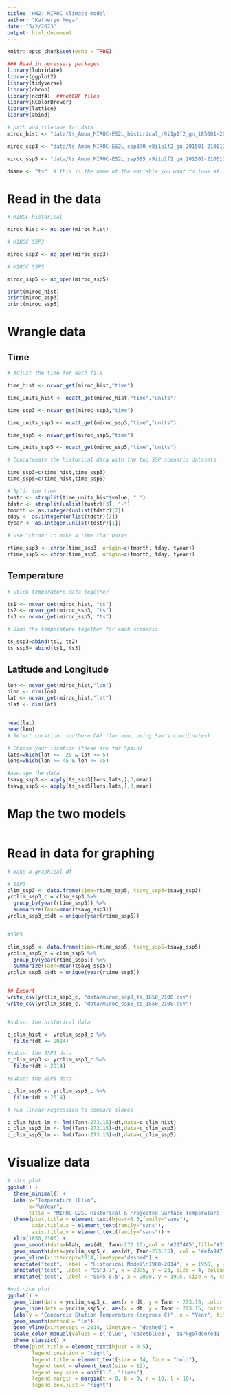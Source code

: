```yaml
---
title: 'HW2: MIROC climate model'
author: "Katheryn Moya"
date: "5/2/2023"
output: html_document
---
```


```r
knitr::opts_chunk$set(echo = TRUE)

### Read in necessary packages
library(lubridate)
library(ggplot2)
library(tidyverse)
library(chron)
library(ncdf4)  ##netCDF files
library(RColorBrewer)
library(lattice)
library(abind)
```


```r
# path and filename for data
miroc_hist <- "data/ts_Amon_MIROC-ES2L_historical_r9i1p1f2_gn_185001-201412.nc"   

miroc_ssp3 <- "data/ts_Amon_MIROC-ES2L_ssp370_r8i1p1f2_gn_201501-210012.nc"  # CESM1 filename

miroc_ssp5 <- "data/ts_Amon_MIROC-ES2L_ssp585_r9i1p1f2_gn_201501-210012.nc"   

dname <- "ts"  # this is the name of the variable you want to look at

```

# Read in the data
```r
# MIROC historical

miroc_hist <- nc_open(miroc_hist)

# MIROC SSP3

miroc_ssp3 <- nc_open(miroc_ssp3)

# MIROC SSP5

miroc_ssp5 <- nc_open(miroc_ssp5)

print(miroc_hist)
print(miroc_ssp3)
print(miroc_ssp5)
```

# Wrangle data

## Time
```r
# Adjust the time for each file

time_hist <- ncvar_get(miroc_hist,"time")

time_units_hist <- ncatt_get(miroc_hist,"time","units")

time_ssp3 <- ncvar_get(miroc_ssp3,"time")

time_units_ssp3 <- ncatt_get(miroc_ssp3,"time","units")

time_ssp5 <- ncvar_get(miroc_ssp5,"time")

time_units_ssp5 <- ncatt_get(miroc_ssp5,"time","units")

# Concatenate the historical data with the two SSP scenario datasets

time_ssp3=c(time_hist,time_ssp3)
time_ssp5=c(time_hist,time_ssp5)

# Split the time
tustr <- strsplit(time_units_hist$value, " ")
tdstr <- strsplit(unlist(tustr)[3], "-")
tmonth <- as.integer(unlist(tdstr)[2])
tday <- as.integer(unlist(tdstr)[3])
tyear <- as.integer(unlist(tdstr)[1])

# Use "chron" to make a time that works

rtime_ssp3 <- chron(time_ssp3, origin=c(tmonth, tday, tyear))
rtime_ssp5 <- chron(time_ssp5, origin=c(tmonth, tday, tyear))

```

## Temperature

```r
# Stick temperature data together

ts1 <- ncvar_get(miroc_hist, "ts")
ts2 <- ncvar_get(miroc_ssp3, "ts")
ts3 <- ncvar_get(miroc_ssp5, "ts")

# Bind the temperature together for each scenario

ts_ssp3=abind(ts1, ts2)
ts_ssp5= abind(ts1, ts3)
```

## Latitude and Longitude

```r
lon <- ncvar_get(miroc_hist,"lon")
nlon <- dim(lon)
lat <- ncvar_get(miroc_hist,"lat")
nlat <- dim(lat)


head(lat)
head(lon)
# Select Location: southern CA? (for now, using Sam's coordinates)

# Choose your location (these are for Spain)
lats=which(lat >= -20 & lat <= 5)
lons=which(lon >= 45 & lon <= 75)

#average the data
tsavg_ssp3 <- apply(ts_ssp3[lons,lats,],3,mean)
tsavg_ssp5 <- apply(ts_ssp5[lons,lats,],3,mean)
```

# Map the two models

```r

```

# Read in data for graphing

```r
# make a graphical df

# SSP3
clim_ssp3 <- data.frame(time=rtime_ssp5, tsavg_ssp3=tsavg_ssp3)
yrclim_ssp3_c = clim_ssp3 %>% 
  group_by(year(rtime_ssp5)) %>% 
  summarize(Tann=mean(tsavg_ssp3))
yrclim_ssp3_c$dt = unique(year(rtime_ssp5))


#SSP5

clim_ssp5 <- data.frame(time=rtime_ssp5, tsavg_ssp5=tsavg_ssp5)
yrclim_ssp5_c = clim_ssp5 %>% 
  group_by(year(rtime_ssp5)) %>% 
  summarize(Tann=mean(tsavg_ssp5))
yrclim_ssp5_c$dt = unique(year(rtime_ssp5))


## Export
write_csv(yrclim_ssp3_c, "data/miroc_ssp3_ts_1850_2100.csv")
write_csv(yrclim_ssp5_c, "data/miroc_ssp5_ts_1850_2100.csv")


#subset the historical data

c_clim_hist <- yrclim_ssp3_c %>% 
  filter(dt <= 2014)

#subset the SSP3 data
c_clim_ssp3 <- yrclim_ssp3_c %>% 
  filter(dt > 2014)

#subset the SSP5 data

c_clim_ssp5 <- yrclim_ssp5_c %>% 
  filter(dt > 2014)

# run linear regression to compare slopes

c_clim_hist_lm <- lm((Tann-273.15)~dt,data=c_clim_hist)
c_clim_ssp3_lm <- lm((Tann-273.15)~dt,data=c_clim_ssp3)
c_clim_ssp5_lm <- lm((Tann-273.15)~dt,data=c_clim_ssp5)
```

# Visualize data

```r

# nice plot
ggplot() +
  theme_minimal() +
  labs(y="Temperature (C)\n", 
       x="\nYear", 
       title = "MIROC-E2SL Historical & Projected Surface Temperature Trends for the Amazon Biome") + 
  theme(plot.title = element_text(hjust=0.3,family="sans"),
        axis.title.x = element_text(family="sans"),
        axis.title.y = element_text(family="sans")) +
  xlim(1850,2100) +
  geom_smooth(data=blah, aes(dt, Tann-273.15),col = '#2274A5',fill="#2274A5") +
  geom_smooth(data=yrclim_ssp5_c, aes(dt, Tann-273.15), col = '#efa947',fill="#efa947") +
  geom_vline(xintercept=2014,linetype="dashed") +
  annotate("text", label = "Historical Model\n1900-2014", x = 1950, y = 17.5, size = 4, colour = "black", family = "Avenir") +
  annotate("text", label = "SSP3-7", x = 2075, y = 23, size = 4, colour = "#efa947", family = "sans") +
  annotate("text", label = "SSP5-8.5", x = 2090, y = 19.5, size = 4, colour = "#2274A5", family = "sans")

#not nice plot
ggplot() +
  geom_line(data = yrclim_ssp3_c, aes(x = dt, y = Tann - 273.15, color = "red")) +
  geom_line(data = yrclim_ssp5_c, aes(x = dt, y = Tann - 273.15, color = 'blue')) +
  labs(y = "Concordia Station Temperature (degrees C)", x = "Year", title = "Mean Surface Air Temperature Change in Concordia Station, Antartica", subtitle = "Models Used: NASA GISS-E2.1-G and NASA GISS-E2.1-H", caption = "Smoothing Method Employed: Linear Regression", color = "Legend") + 
  geom_smooth(method = "lm") +
  geom_vline(xintercept = 2014, linetype = "dashed") + 
  scale_color_manual(values = c('blue', 'cadetblue3', 'darkgoldenrod1', 'chocolate1')) +
  theme_classic() +
  theme(plot.title = element_text(hjust = 0.5), 
        legend.position = "right", 
        legend.title = element_text(size = 14, face = "bold"),
        legend.text = element_text(size = 12),
        legend.key.size = unit(1.5, "lines"),
        legend.margin = margin(t = 0, b = 0, r = 10, l = 10),
        legend.box.just = "right")

```

